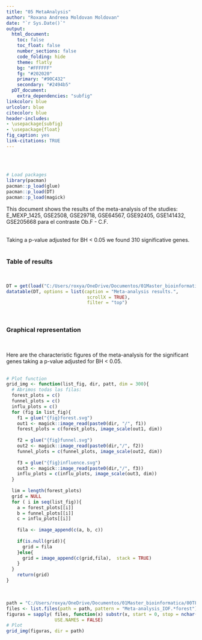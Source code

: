 ```yaml
---
title: "05 MetaAnalysis"
author: "Roxana Andreea Moldovan Moldovan"
date: "`r Sys.Date()`"
output:
  html_document:
    toc: false
    toc_float: false
    number_sections: false 
    code_folding: hide
    theme: flatly
    bg: "#FFFFFF"
    fg: "#202020"
    primary: "#90C432"
    secondary: "#2494b5" 
  pDT_document:
    extra_dependencies: "subfig"
linkcolor: blue
urlcolor: blue
citecolor: blue
header-includes:
- \usepackage{subfig}
- \usepackage{float}
fig_caption: yes 
link-citations: TRUE 
---
```

        
##   {.tabset .tabset-fade -} 
&nbsp;  


```r
# Load packages 
library(pacman)
pacman::p_load(glue)
pacman::p_load(DT)
pacman::p_load(magick)
```  


This document shows the results of the meta-analysis of the studies: E_MEXP_1425, GSE2508, GSE29718, GSE64567, GSE92405, GSE141432, GSE205668 para el contraste Ob.F - C.F.  
&nbsp;  


Taking a p-value adjusted for BH < 0.05 we found 310 significative genes.  
&nbsp;  


### Table of results {-} 
&nbsp;  


```r
DT = get(load("C:/Users/roxya/OneDrive/Documentos/01Master_bioinformatica/00TFM/05Paper/AnalysisGit/Data/MA/Obesity/IOF/Meta-analysis_IOF_DF.RData"))
datatable(DT, options = list(caption = "Meta-analysis results.",
                              scrollX = TRUE),
                              filter = "top")
```  


&nbsp;  


### Graphical representation {-}  
&nbsp; 

Here are the characteristic figures of the meta-analysis for the 
      significant genes taking a p-value adjusted for BH < 0.05.  
&nbsp;  


```r
# Plot function
grid_img <- function(list_fig, dir, patt, dim = 300){
  # Abrimos todas las filas:
  forest_plots = c()
  funnel_plots = c()
  influ_plots = c()
  for (fig in list_fig){
    f1 = glue("{fig}forest.svg")
    out1 <- magick::image_read(paste0(dir, "/", f1))
    forest_plots = c(forest_plots, image_scale(out1, dim))
    
    f2 = glue("{fig}funnel.svg")
    out2 <- magick::image_read(paste0(dir,"/", f2))
    funnel_plots = c(funnel_plots, image_scale(out2, dim))  
    
    f3 = glue("{fig}influence.svg")
    out3 <- magick::image_read(paste0(dir,"/", f3))
    influ_plots = c(influ_plots, image_scale(out3, dim))
  } 
  
  lim = length(forest_plots)
  grid = NULL
  for ( i in seq(list_fig)){
    a = forest_plots[[i]]
    b = funnel_plots[[i]]
    c = influ_plots[[i]]
    
    fila <- image_append(c(a, b, c))
    
    if(is.null(grid)){
      grid = fila
    }else{
      grid = image_append(c(grid,fila),  stack = TRUE)
    } 
  }
    return(grid)
}
```  


&nbsp;  


```r
path = "C:/Users/roxya/OneDrive/Documentos/01Master_bioinformatica/00TFM/05Paper/AnalysisGit/Data/MA/Obesity/IOF/Plots"
files <- list.files(path = path, pattern = "Meta-analysis_IOF.*forest")
figuras = sapply( files, function(x) substr(x, start = 0, stop = nchar(x)-10), 
                  USE.NAMES = FALSE)
# Plot
grid_img(figuras, dir = path)
```  


&nbsp;  


